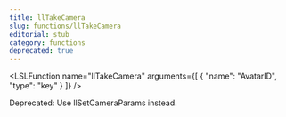 ```yaml
---
title: llTakeCamera
slug: functions/llTakeCamera
editorial: stub
category: functions
deprecated: true
---
```


<LSLFunction
	name="llTakeCamera"
	arguments={[
	{
		"name": "AvatarID",
		"type": "key"
	}
]}
/>

Deprecated: Use llSetCameraParams instead.
